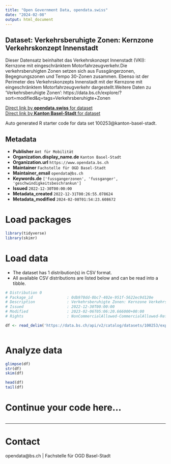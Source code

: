 ```yaml
---
title: "Open Government Data, opendata.swiss"
date: "2024-02-08"
output: html_document
---
```


## Dataset: Verkehrsberuhigte Zonen: Kernzone Verkehrskonzept Innenstadt

Dieser Datensatz beinhaltet das Verkehrskonzept Innenstadt (VKI): Kernzone mit eingeschränktem Motorfahrzeugverkehr.Die verkehrsberuhigten Zonen setzen sich aus Fussgängerzonen, Begegnungszonen und Tempo 30-Zonen zusammen. Ebenso ist der Perimeter des Verkehrskonzepts Innenstadt mit der Kernzone mit eingeschränktem Motorfahrzeugverkehr dargestellt.Weitere Daten zu 'Verkehrsberuhigte Zonen': https://data.bs.ch/explore/?sort=modified&q=tags=Verkehrsberuhigte+Zonen

[Direct link by **opendata.swiss** for dataset](https://opendata.swiss/de/dataset/verkehrsberuhigte-zonen-kernzone-verkehrskonzept-innenstadt)<br>
[Direct link by **Kanton Basel-Stadt** for dataset](https://data.bs.ch/explore/dataset/100253/)

Auto generated R starter code for data set 100253@kanton-basel-stadt.

## Metadata

- **Publisher** `Amt für Mobilität`
- **Organization.display_name.de** `Kanton Basel-Stadt`
- **Organization.url** `https://www.opendata.bs.ch`
- **Maintainer** `Fachstelle für OGD Basel-Stadt`
- **Maintainer_email** `opendata@bs.ch`
- **Keywords.de** `['fussgangerzonen', 'fussganger', 'geschwindigkeitsbeschrankun']`
- **Issued** `2022-12-30T00:00:00`
- **Metadata_created** `2022-12-31T00:26:55.078624`
- **Metadata_modified** `2024-02-08T01:54:23.608672`


# Load packages

```r

library(tidyverse)
library(skimr)

```

# Load data

-   The dataset has 1 distribution(s) in CSV format.
-   All available CSV distributions are listed below and can be read into a tibble.

```r

# Distribution 0
# Package_id               : 0db970dd-0bc7-402e-951f-5622ec9d120e
# Description              : Verkehrsberuhigte Zonen: Kernzone Verkehrskonzept Innenstadt (csv)
# Issued                   : 2022-12-30T00:00:00
# Modified                 : 2023-02-06T05:06:20.666000+00:00
# Rights                   : NonCommercialAllowed-CommercialAllowed-ReferenceRequired

df <- read_delim('https://data.bs.ch/api/v2/catalog/datasets/100253/exports/csv')



```

# Analyze data

```r

glimpse(df)
str(df)
skim(df)

head(df)
tail(df)

```

# Continue your code here...

```r

```

------------------------------------------------------------------------

# Contact

opendata@bs.ch | Fachstelle für OGD Basel-Stadt
